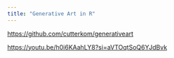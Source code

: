 ```yaml
---
title: "Generative Art in R"
---
```


<https://github.com/cutterkom/generativeart>

<https://youtu.be/h0i6KAahLY8?si=aVTOqtSoQ6YJdBvk>

